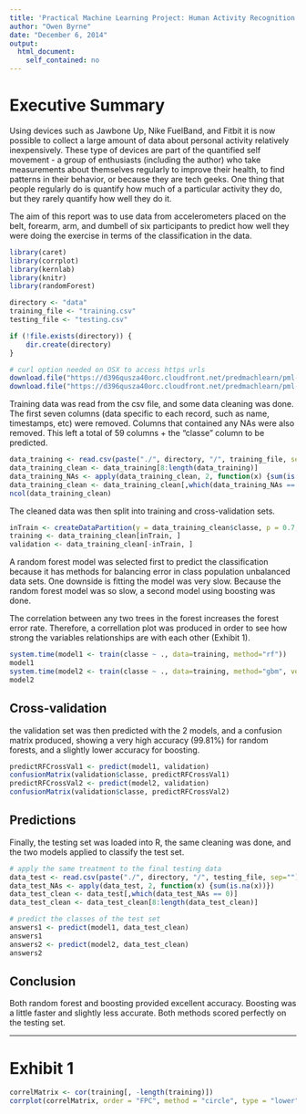 ```yaml
---
title: 'Practical Machine Learning Project: Human Activity Recognition'
author: "Owen Byrne"
date: "December 6, 2014"
output:
  html_document:
    self_contained: no
---
```

# Executive Summary #
Using devices such as Jawbone Up, Nike FuelBand, and Fitbit it is now possible to collect a large amount of data about personal activity relatively inexpensively. These type of devices are part of the quantified self movement - a group of enthusiasts (including the author) who take measurements about themselves regularly to improve their health, to find patterns in their behavior, or because they are tech geeks. One thing that people regularly do is quantify how much of a particular activity they do, but they rarely quantify how well they do it. 

The aim of this report was to use data from accelerometers placed on the belt, forearm, arm, and dumbell of six participants to predict how well they were doing the exercise in terms of the classification in the data. 
```r
library(caret)
library(corrplot)
library(kernlab)
library(knitr)
library(randomForest)
```
```r
directory <- "data"
training_file <- "training.csv"
testing_file <- "testing.csv"

if (!file.exists(directory)) {
    dir.create(directory)
}

# curl option needed on OSX to access https urls
download.file("https://d396qusza40orc.cloudfront.net/predmachlearn/pml-training.csv", destfile = paste("./", directory, "/", training_file, sep=""), method="curl", quiet=TRUE)
download.file("https://d396qusza40orc.cloudfront.net/predmachlearn/pml-testing.csv", destfile = paste("./", directory, "/", testing_file, sep=""), method="curl", quiet=TRUE)
```
Training data was read from the csv file, and some data cleaning was done. The first seven columns (data specific to each record, such as name, timestamps, etc) were removed. Columns that contained any NAs were also removed. This left a total of 59 columns + the "classe" column to be predicted.

```r
data_training <- read.csv(paste("./", directory, "/", training_file, sep=""), na.strings= c("NA",""," "))
data_training_clean <- data_training[8:length(data_training)]
data_training_NAs <- apply(data_training_clean, 2, function(x) {sum(is.na(x))})
data_training_clean <- data_training_clean[,which(data_training_NAs == 0)]
ncol(data_training_clean)
```
The cleaned data was then split into training and cross-validation sets.
```r
inTrain <- createDataPartition(y = data_training_clean$classe, p = 0.7, list = FALSE)
training <- data_training_clean[inTrain, ]
validation <- data_training_clean[-inTrain, ]
```
A random forest model was selected first to predict the classification because it has methods for balancing error in class population unbalanced data sets. One downside is fitting the model was very slow. Because the random forest model was so slow, a second model using boosting was done.

The correlation between any two trees in the forest increases the forest error rate. Therefore, a correllation plot was produced in order to see how strong the variables relationships are with each other (Exhibit 1).

```r
system.time(model1 <- train(classe ~ ., data=training, method="rf"))
model1
system.time(model2 <- train(classe ~ ., data=training, method="gbm", verbose=FALSE))
model2

```
## Cross-validation ##
the validation set was then predicted with the 2 models, and a confusion matrix produced, showing a very high accuracy (99.81%) for random forests, and a slightly lower accuracy for boosting.
```r
predictRFCrossVal1 <- predict(model1, validation)
confusionMatrix(validation$classe, predictRFCrossVal1)
predictRFCrossVal2 <- predict(model2, validation)
confusionMatrix(validation$classe, predictRFCrossVal2)
```
## Predictions ##

Finally, the testing set was loaded into R, the same cleaning was done, and the two models applied to classify the test set.

```r
# apply the same treatment to the final testing data
data_test <- read.csv(paste("./", directory, "/", testing_file, sep=""), na.strings= c("NA",""," "))
data_test_NAs <- apply(data_test, 2, function(x) {sum(is.na(x))})
data_test_clean <- data_test[,which(data_test_NAs == 0)]
data_test_clean <- data_test_clean[8:length(data_test_clean)]

# predict the classes of the test set
answers1 <- predict(model1, data_test_clean)
answers1
answers2 <- predict(model2, data_test_clean)
answers2


```
## Conclusion ##

Both random forest and boosting provided excellent accuracy. Boosting was a little faster and slightly less accurate. Both methods scored perfectly on the testing set. 

-----
# Exhibit 1 #

```r
correlMatrix <- cor(training[, -length(training)])
corrplot(correlMatrix, order = "FPC", method = "circle", type = "lower", tl.cex = 0.8,  tl.col = rgb(0, 0, 0))
```
